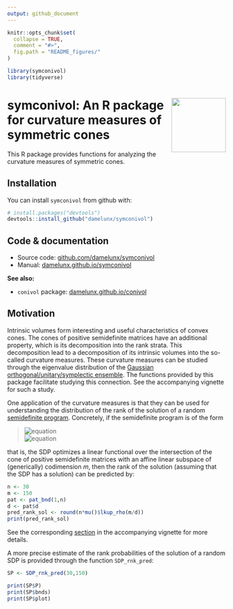 ```yaml
---
output: github_document
---
```


<!-- README.md is generated from README.Rmd. Please edit that file -->

```r
knitr::opts_chunk$set(
  collapse = TRUE,
  comment = "#>",
  fig.path = "README_figures/"
)
```

```r
library(symconivol)
library(tidyverse)
```

# symconivol:<img src="logo.png" width="125" height="125" align="right"/> An R package for curvature measures of symmetric cones

This R package provides functions for analyzing the curvature measures of symmetric cones.

## Installation

You can install `symconivol` from github with:

```r
# install.packages("devtools")
devtools::install_github("damelunx/symconivol")
```

## Code & documentation

* Source code: [github.com/damelunx/symconivol](http://github.com/damelunx/symconivol)
* Manual: [damelunx.github.io/symconivol](http://damelunx.github.io/symconivol)

**See also:**

* `conivol` package: [damelunx.github.io/conivol](http://damelunx.github.io/conivol)

## Motivation

Intrinsic volumes form interesting and useful characteristics of convex cones.
The cones of positive semidefinite matrices have an additional property, which
is its decomposition into the rank strata. This decomposition lead to a decomposition
of its intrinsic volumes into the so-called curvature measures. These curvature
measures can be studied through the eigenvalue distribution of the
[Gaussian orthogonal/unitary/symplectic ensemble](https://en.wikipedia.org/wiki/Random_matrix).
The functions provided by this package facilitate studying this connection.
See the accompanying vignette for such a study.

One application of the curvature measures is that they can be used for understanding
the distribution of the rank of the solution of a random
[semidefinite program](https://en.wikipedia.org/wiki/Semidefinite_programming).
Concretely, if the semidefinite program is of the form

> ![equation](README_figures/gif.latex-eq1.gif)  
> ![equation](README_figures/gif.latex-eq2.gif)

that is, the SDP optimizes a linear functional over the intersection of the
cone of positive semidefinite matrices with an affine linear subspace of
(generically) codimension $m$, then the rank of the solution (assuming that the SDP has
a solution) can be predicted by:

```r
n <- 30
m <- 150
pat <- pat_bnd(1,n)
d <- pat$d
pred_rank_sol <- round(n*mu()$lkup_rho(m/d))
print(pred_rank_sol)
```

See the corresponding [section](articles/curv_meas.html#appl_SDP)
in the accompanying vignette for more details.

A more precise estimate of the rank probabilities of the solution of a random
SDP is provided through the function `SDP_rnk_pred`:
```r
SP <- SDP_rnk_pred(30,150)

print(SP$P)
print(SP$bnds)
print(SP$plot)
```




